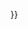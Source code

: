 <noinclude>{{AutoTemplateDoc}}</noinclude>{{Expand section|{{{1|}}}|time={{{time|{{<includeonly>subst:</includeonly>#time:c}}}}}}}
